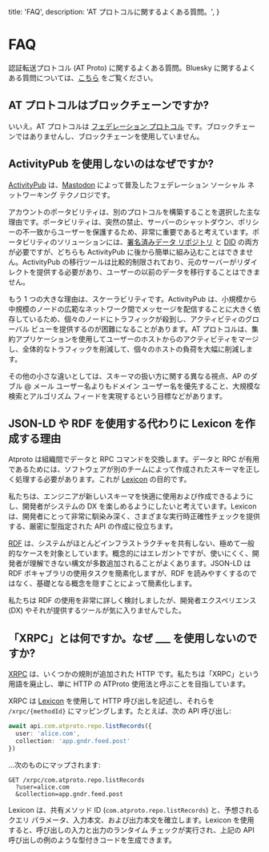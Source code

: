 title: 'FAQ',
description:
'AT プロトコルに関するよくある質問。',
}

# FAQ

認証転送プロトコル (AT Proto) に関するよくある質問。Bluesky に関するよくある質問については、[こちら](https://gndr.social/about/faq) をご覧ください。

## AT プロトコルはブロックチェーンですか?

いいえ。AT プロトコルは [フェデレーション プロトコル](https://en.wikipedia.org/wiki/Federation_(information_technology)) です。ブロックチェーンではありませんし、ブロックチェーンを使用していません。

## ActivityPub を使用しないのはなぜですか?

[ActivityPub](https://en.wikipedia.org/wiki/ActivityPub) は、[Mastodon](https://joinmastodon.org/) によって普及したフェデレーション ソーシャル ネットワーキング テクノロジです。

アカウントのポータビリティは、別のプロトコルを構築することを選択した主な理由です。ポータビリティは、突然の禁止、サーバーのシャットダウン、ポリシーの不一致からユーザーを保護するため、非常に重要であると考えています。ポータビリティのソリューションには、[署名済みデータ リポジトリ](/guides/data-repos) と [DID](/guides/identity) の両方が必要ですが、どちらも ActivityPub に後から簡単に組み込むことはできません。ActivityPub の移行ツールは比較的制限されており、元のサーバーがリダイレクトを提供する必要があり、ユーザーの以前のデータを移行することはできません。

もう 1 つの大きな理由は、スケーラビリティです。ActivityPub は、小規模から中規模のノードの広範なネットワーク間でメッセージを配信することに大きく依存しているため、個々のノードにトラフィックが殺到し、アクティビティのグローバル ビューを提供するのが困難になることがあります。AT プロトコルは、集約アプリケーションを使用してユーザーのホストからのアクティビティをマージし、全体的なトラフィックを削減して、個々のホストの負荷を大幅に削減します。

その他の小さな違いとしては、スキーマの扱い方に関する異なる視点、AP のダブル @ メール ユーザー名よりもドメイン ユーザー名を優先すること、大規模な検索とアルゴリズム フィードを実現するという目標などがあります。

## JSON-LD や RDF を使用する代わりに Lexicon を作成する理由

Atproto は組織間でデータと RPC コマンドを交換します。データと RPC が有用であるためには、ソフトウェアが別のチームによって作成されたスキーマを正しく処理する必要があります。これが [Lexicon](/guides/lexicon) の目的です。

私たちは、エンジニアが新しいスキーマを快適に使用および作成できるようにし、開発者がシステムの DX を楽しめるようにしたいと考えています。Lexicon は、開発者にとって非常に馴染み深く、さまざまな実行時正確性チェックを提供する、厳密に型指定された API の作成に役立ちます。

[RDF](https://en.wikipedia.org/wiki/Resource_Description_Framework) は、システムがほとんどインフラストラクチャを共有しない、極めて一般的なケースを対象としています。概念的にはエレガントですが、使いにくく、開発者が理解できない構文が多数追加されることがよくあります。JSON-LD は RDF ボキャブラリの使用タスクを簡素化しますが、RDF を読みやすくするのではなく、基礎となる概念を隠すことによって簡素化します。

私たちは RDF の使用を非常に詳しく検討しましたが、開発者エクスペリエンス (DX) やそれが提供するツールが気に入りませんでした。

## 「XRPC」とは何ですか。なぜ ___ を使用しないのですか?

[XRPC](/specs/xrpc) は、いくつかの規則が追加された HTTP です。私たちは「XRPC」という用語を廃止し、単に HTTP の ATProto 使用法と呼ぶことを目指しています。

XRPC は [Lexicon](/guides/lexicon) を使用して HTTP 呼び出しを記述し、それらを `/xrpc/{methodId}` にマッピングします。たとえば、次の API 呼び出し:

```typescript
await api.com.atproto.repo.listRecords({
  user: 'alice.com',
  collection: 'app.gndr.feed.post'
})
```

...次のものにマップされます:

```text
GET /xrpc/com.atproto.repo.listRecords
  ?user=alice.com
  &collection=app.gndr.feed.post
```

Lexicon は、共有メソッド ID (`com.atproto.repo.listRecords`) と、予想されるクエリ パラメータ、入力本文、および出力本文を確立します。Lexicon を使用すると、呼び出しの入力と出力のランタイム チェックが実行され、上記の API 呼び出しの例のような型付きコードを生成できます。